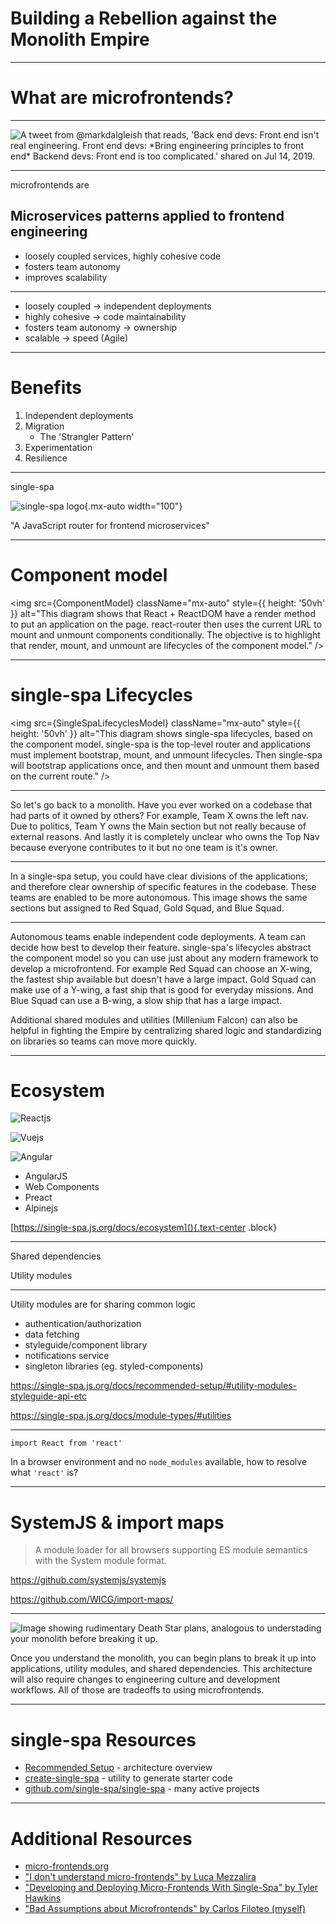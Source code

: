 
<div className="w-screen h-screen flex items-center justify-center text-white bg-black">
<h1 className="text-5xl" style={{ transform: "perspective(400px) rotateX(40deg)" }}>
<span>Building a Rebellion against</span>
<RebelAlliance
  width="7rem"
  height="7rem"
  className="mx-auto"
  aria-hidden="true"
/>
<span>the Monolith Empire</span>
</h1>
</div>

---

# What are **microfrontends**?

---


<div className="w-screen h-screen flex items-center justify-center text-white bg-black">

<img src={Tweet} alt="A tweet from @markdalgleish that reads, 'Back end devs: Front end isn't real engineering. Front end devs: *Bring engineering principles to front end* Backend devs: Front end is too complicated.' shared on Jul 14, 2019." className="rounded-md border-2 border-gray-600" />

</div>

---

<p className="text-center block text-xl">microfrontends are</p>

## Microservices patterns applied to frontend engineering

<div className="flex justify-center">

- loosely coupled services, highly cohesive code
- fosters team autonomy
- improves scalability

</div>

---

- loosely coupled → independent deployments
- highly cohesive → code maintainability
- fosters team autonomy → ownership
- scalable → speed (Agile)

---

# Benefits

1. Independent deployments
2. Migration
   - The 'Strangler Pattern'
3. Experimentation
4. Resilience

---

<p className="text-4xl text-center" style={{ color: 'rgb(0, 17, 255)' }}>
  single-spa
</p>

![single-spa logo](https://single-spa.js.org/img/logo-white-bgblue.svg){.mx-auto width="100"}

<p className="font-light">"A JavaScript router for frontend microservices"</p>

---


<!-- https://excalidraw.com/#json=6328682335436800,YBcbfxpnnD1zZpREervmMA -->

# Component model

<img
  src={ComponentModel}
  className="mx-auto"
  style={{ height: '50vh' }}
  alt="This diagram shows that React + ReactDOM have a render method to put an application on the page. react-router then uses the current URL to mount and unmount components conditionally. The objective is to highlight that render, mount, and unmount are lifecycles of the component model."
/>

---


# single-spa Lifecycles

<img
  src={SingleSpaLifecyclesModel}
  className="mx-auto"
  style={{ height: '50vh' }}
  alt="This diagram shows single-spa lifecycles, based on the component model. single-spa is the top-level router and applications must implement bootstrap, mount, and unmount lifecycles. Then single-spa will bootstrap applications once, and then mount and unmount them based on the current route."
/>

---


<p className="sr-only">
  So let's go back to a monolith. Have you ever worked on a codebase that had
  parts of it owned by others? For example, Team X owns the left nav. Due to
  politics, Team Y owns the Main section but not really because of external
  reasons. And lastly it is completely unclear who owns the Top Nav because
  everyone contributes to it but no one team is it's owner.
</p>

<InitialPageLayout />

---


<p className="sr-only">
  In a single-spa setup, you could have clear divisions of the applications; and
  therefore clear ownership of specific features in the codebase. These teams
  are enabled to be more autonomous. This image shows the same sections but
  assigned to Red Squad, Gold Squad, and Blue Squad.
</p>

<AssignedPageLayout />

---


<p className="sr-only">
  Autonomous teams enable independent code deployments. A team can decide how
  best to develop their feature. single-spa's lifecycles abstract the component
  model so you can use just about any modern framework to develop a
  microfrontend. For example Red Squad can choose an X-wing, the fastest ship
  available but doesn't have a large impact. Gold Squad can make use of a
  Y-wing, a fast ship that is good for everyday missions. And Blue Squad can use
  a B-wing, a slow ship that has a large impact.
</p>

<p className="sr-only">
  Additional shared modules and utilities (Millenium Falcon) can also be helpful
  in fighting the Empire by centralizing shared logic and standardizing on
  libraries so teams can move more quickly.
</p>

<ShipsPageLayout />

---


# Ecosystem

<div className="flex items-center justify-between">

<img
  alt="Reactjs"
  src="https://camo.githubusercontent.com/f81df8111223bbd67da1e3514bea41d5a63ff89a/68747470733a2f2f6564656e742e6769746875622e696f2f537570657254696e7949636f6e732f696d616765732f7376672f72656163742e737667"
  className="w-1/5"
/>

<img
  alt="Vuejs"
  src="https://camo.githubusercontent.com/e47ae34fd825cb4bbc9cd3320a4bfe6bf0899381/68747470733a2f2f6564656e742e6769746875622e696f2f537570657254696e7949636f6e732f696d616765732f7376672f7675652e737667"
  className="w-1/5"
/>

<img
  alt="Angular"
  src="https://camo.githubusercontent.com/37cba63c9b85334eba8e1cd06f140484792327b6/68747470733a2f2f6564656e742e6769746875622e696f2f537570657254696e7949636f6e732f696d616765732f7376672f616e67756c61722e737667"
  className="w-1/5"
/>

<div className="w-1/5 px-3">
  <SvelteSvg aria-label="Svelte" aria-role="image" />
</div>

</div>


<div className="flex justify-center">

- AngularJS
- Web Components
- Preact
- Alpinejs

</div>


[https://single-spa.js.org/docs/ecosystem](){.text-center .block}

---


<div className="flex">
<div className="w-1/2 inline-flex flex-col items-center justify-between">

  <p className="text-2xl text-center">Shared dependencies</p>


  <RebelAlliance
    color="dimgray"
    width="5rem"
    className=""
  />
  
  </div>
  <div className="w-1/2 inline-flex flex-col items-center justify-between">

  <p className="text-2xl text-center">Utility modules</p>

  <MillenniumFalcon
    color="dimgray"
    width="5rem"
    className=""
  />

</div>
</div>

---

<p className="text-center text-2xl mb-6"><span className="block text-3xl">Utility modules</span> are for sharing common logic</p>

- authentication/authorization
- data fetching
- styleguide/component library
- notifications service
- singleton libraries (eg. styled-components)


https://single-spa.js.org/docs/recommended-setup/#utility-modules-styleguide-api-etc

https://single-spa.js.org/docs/module-types/#utilities

---

<span className="text-2xl text-center">

`import React from 'react'`

</span>

<div className="w-1/2 mt-3 ml-auto mr-auto">

In a browser environment and no `node_modules` available, how to resolve what `'react'` is?

</div>

---

# SystemJS & import maps


> A module loader for all browsers supporting ES module semantics with the System module format.

<div className="text-center">

https://github.com/systemjs/systemjs

https://github.com/WICG/import-maps/

</div>

---


<div className="w-screen h-screen flex items-center justify-center bg-black">
  <img
    src={DeathStarPlans}
    alt="Image showing rudimentary Death Star plans, analogous to understading your monolith before breaking it up."
  />
</div>

<p className="sr-only">
  Once you understand the monolith, you can begin plans to break it up into
  applications, utility modules, and shared dependencies. This architecture
  will also require changes to engineering culture and development workflows.
  All of those are tradeoffs to using microfrontends.
</p>

---

# single-spa Resources

- [Recommended Setup](https://single-spa.js.org/docs/recommended-setup/) - architecture overview
- [create-single-spa](https://single-spa.js.org/docs/create-single-spa/) - utility to generate starter code
- [github.com/single-spa/single-spa](https://github.com/single-spa/single-spa) - many active projects

---

# Additional Resources

- [micro-frontends.org](https://micro-frontends.org/)
- ["I don't understand micro-frontends" by Luca Mezzalira](https://medium.com/@lucamezzalira/i-dont-understand-micro-frontends-88f7304799a9)
- ["Developing and Deploying Micro-Frontends With Single-Spa" by Tyler Hawkins](https://medium.com/@thawkin3/developing-and-deploying-micro-frontends-with-single-spa-c8b49f2a1b1d)
- ["Bad Assumptions about Microfrontends" by Carlos Filoteo (myself)](https://filoxo.github.io/bad-assumptions-about-microfrontends/)
